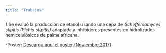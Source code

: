 ```yaml
---
title: "Trabajos"
---
```

1.Se evaluó la producción de etanol usando una cepa de _Scheffersomyces stipitis (Pichia stipitis)_ adaptada a inhibidores presentes en hidrolizados hemicelulósicos de palma africana.

-Poster: <a href="posterito.pdf#" class="download" title="Descarga el poster(Noviembre 2017)"> Descarga aquí el poster (Noviembre,2017) </a>
